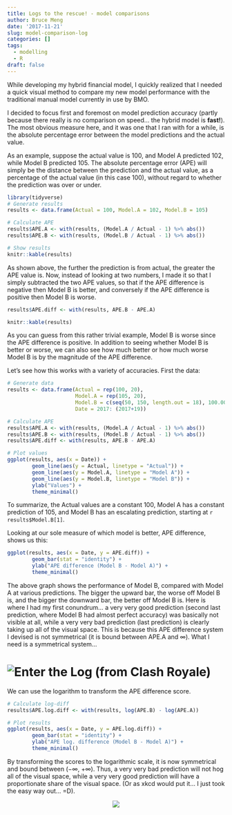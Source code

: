 ```yaml
---
title: Logs to the rescue! - model comparisons
author: Bruce Meng
date: '2017-11-21'
slug: model-comparison-log
categories: []
tags:
  - modelling
  - R
draft: false
---
```


While developing my hybrid financial model, I quickly realized that I needed a quick visual method to compare my new model performance with the traditional manual model currently in use by BMO.

I decided to focus first and foremost on model prediction accuracy (partly because there really is no comparison on speed... the hybrid model is **fast!**). The most obvious measure here, and it was one that I ran with for a while, is the absolute percentage error between the model predictions and the actual value.

As an example, suppose the actual value is 100, and Model A predicted 102, while Model B predicted 105. The absolute percentage error (APE) will simply be the distance between the prediction and the actual value, as a percentage of the actual value (in this case 100), without regard to whether the prediction was over or under.

```r
library(tidyverse)
# Generate results
results <- data.frame(Actual = 100, Model.A = 102, Model.B = 105)

# Calculate APE
results$APE.A <- with(results, (Model.A / Actual - 1) %>% abs())
results$APE.B <- with(results, (Model.B / Actual - 1) %>% abs())

# Show results
knitr::kable(results)
```

As shown above, the further the prediction is from actual, the greater the APE value is. Now, instead of looking at two numbers, I made it so that I simply subtracted the two APE values, so that if the APE difference is negative then Model B is better, and conversely if the APE difference is positive then Model B is worse.

```r
results$APE.diff <- with(results, APE.B - APE.A)

knitr::kable(results)
```

As you can guess from this rather trivial example, Model B is worse since the APE difference is positive. In addition to seeing whether Model B is better or worse, we can also see how much better or how much worse Model B is by the magnitude of the APE difference.

Let's see how this works with a variety of accuracies. First the data:

```r
# Generate data
results <- data.frame(Actual = rep(100, 20), 
                      Model.A = rep(105, 20), 
                      Model.B = c(seq(50, 150, length.out = 18), 100.001, 300),
                      Date = 2017: (2017+19))

# Calculate APE
results$APE.A <- with(results, (Model.A / Actual - 1) %>% abs())
results$APE.B <- with(results, (Model.B / Actual - 1) %>% abs())
results$APE.diff <- with(results, APE.B - APE.A)

# Plot values
ggplot(results, aes(x = Date)) +
        geom_line(aes(y = Actual, linetype = "Actual")) +
        geom_line(aes(y = Model.A, linetype = "Model A")) +
        geom_line(aes(y = Model.B, linetype = "Model B")) +
        ylab("Values") +
        theme_minimal()
```

To summarize, the Actual values are a constant 100, Model A has a constant prediction of 105, and Model B has an escalating prediction, starting at `r results$Model.B[1]`.

Looking at our sole measure of which model is better, APE difference, shows us this:

```r
ggplot(results, aes(x = Date, y = APE.diff)) +
        geom_bar(stat = "identity") +
        ylab("APE difference (Model B - Model A)") +
        theme_minimal()
```

The above graph shows the performance of Model B, compared with Model A at various predictions. The bigger the upward bar, the worse off Model B is, and the bigger the downward bar, the better off Model B is. Here is where I had my first conundrum... a very very good prediction (second last prediction, where Model B had almost perfect accuracy) was basically not visible at all, while a very very bad prediction (last prediction) is clearly taking up all of the visual space. This is because this APE difference system I devised is not symmetrical (it is bound between APE.A and $\infty$). What I need is a symmetrical system...

# ![Enter the Log (from Clash Royale)](/img/TheLogCard.png)

We can use the logarithm to transform the APE difference score.

```r
# Calculate log-diff
results$APE.log.diff <- with(results, log(APE.B) - log(APE.A))

# Plot results
ggplot(results, aes(x = Date, y = APE.log.diff)) +
        geom_bar(stat = "identity") +
        ylab("APE log. difference (Model B - Model A)") +
        theme_minimal()
```

By transforming the scores to the logarithmic scale, it is now symmetrical and bound between ($-\infty$, $+\infty$). Thus, a very very bad prediction will not hog all of the visual space, while a very very good prediction will have a proportionate share of the visual space. (Or as xkcd would put it... I just took the easy way out... =D).

<center>![](/img/log_scale.png)</center>

